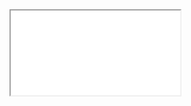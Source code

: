   <div>
    <iframe
      src={`https://dune.com/embeds/3762297/6327689?blockchain=${blockchain}`}
      style={{ width: '100%', height: '500px', border: 'none', marginTop: '10px' }}
    />
  </div>
);

